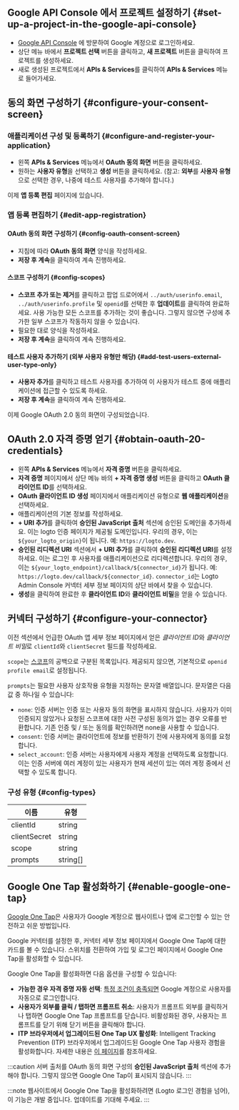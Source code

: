 ## Google API Console 에서 프로젝트 설정하기 \{#set-up-a-project-in-the-google-api-console}

- [Google API Console](https://console.developers.google.com) 에 방문하여 Google 계정으로 로그인하세요.
- 상단 메뉴 바에서 **프로젝트 선택** 버튼을 클릭하고, **새 프로젝트** 버튼을 클릭하여 프로젝트를 생성하세요.
- 새로 생성된 프로젝트에서 **APIs & Services**를 클릭하여 **APIs & Services** 메뉴로 들어가세요.

## 동의 화면 구성하기 \{#configure-your-consent-screen}

### 애플리케이션 구성 및 등록하기 \{#configure-and-register-your-application}

- 왼쪽 **APIs & Services** 메뉴에서 **OAuth 동의 화면** 버튼을 클릭하세요.
- 원하는 **사용자 유형**을 선택하고 **생성** 버튼을 클릭하세요. (참고: **외부**를 **사용자 유형**으로 선택한 경우, 나중에 테스트 사용자를 추가해야 합니다.)

이제 **앱 등록 편집** 페이지에 있습니다.

### 앱 등록 편집하기 \{#edit-app-registration}

#### OAuth 동의 화면 구성하기 \{#config-oauth-consent-screen}

- 지침에 따라 **OAuth 동의 화면** 양식을 작성하세요.
- **저장 후 계속**을 클릭하여 계속 진행하세요.

#### 스코프 구성하기 \{#config-scopes}

- **스코프 추가 또는 제거**를 클릭하고 팝업 드로어에서 `../auth/userinfo.email`, `../auth/userinfo.profile` 및 `openid`를 선택한 후 **업데이트**를 클릭하여 완료하세요. 사용 가능한 모든 스코프를 추가하는 것이 좋습니다. 그렇지 않으면 구성에 추가한 일부 스코프가 작동하지 않을 수 있습니다.
- 필요한 대로 양식을 작성하세요.
- **저장 후 계속**을 클릭하여 계속 진행하세요.

#### 테스트 사용자 추가하기 (외부 사용자 유형만 해당) \{#add-test-users-external-user-type-only}

- **사용자 추가**를 클릭하고 테스트 사용자를 추가하여 이 사용자가 테스트 중에 애플리케이션에 접근할 수 있도록 하세요.
- **저장 후 계속**을 클릭하여 계속 진행하세요.

이제 Google OAuth 2.0 동의 화면이 구성되었습니다.

## OAuth 2.0 자격 증명 얻기 \{#obtain-oauth-20-credentials}

- 왼쪽 **APIs & Services** 메뉴에서 **자격 증명** 버튼을 클릭하세요.
- **자격 증명** 페이지에서 상단 메뉴 바의 **+ 자격 증명 생성** 버튼을 클릭하고 **OAuth 클라이언트 ID**를 선택하세요.
- **OAuth 클라이언트 ID 생성** 페이지에서 애플리케이션 유형으로 **웹 애플리케이션**을 선택하세요.
- 애플리케이션의 기본 정보를 작성하세요.
- **+ URI 추가**를 클릭하여 **승인된 JavaScript 출처** 섹션에 승인된 도메인을 추가하세요. 이는 logto 인증 페이지가 제공될 도메인입니다. 우리의 경우, 이는 `${your_logto_origin}`이 됩니다. 예: `https://logto.dev`.
- **승인된 리디렉션 URI** 섹션에서 **+ URI 추가**를 클릭하여 **승인된 리디렉션 URI**를 설정하세요. 이는 로그인 후 사용자를 애플리케이션으로 리디렉션합니다. 우리의 경우, 이는 `${your_logto_endpoint}/callback/${connector_id}`가 됩니다. 예: `https://logto.dev/callback/${connector_id}`. `connector_id`는 Logto Admin Console 커넥터 세부 정보 페이지의 상단 바에서 찾을 수 있습니다.
- **생성**을 클릭하여 완료한 후 **클라이언트 ID**와 **클라이언트 비밀**을 얻을 수 있습니다.

## 커넥터 구성하기 \{#configure-your-connector}

이전 섹션에서 언급한 OAuth 앱 세부 정보 페이지에서 얻은 *클라이언트 ID*와 *클라이언트 비밀*로 `clientId`와 `clientSecret` 필드를 작성하세요.

`scope`는 [스코프](https://developers.google.com/identity/protocols/oauth2/scopes)의 공백으로 구분된 목록입니다. 제공되지 않으면, 기본적으로 `openid profile email`로 설정됩니다.

`prompts`는 필요한 사용자 상호작용 유형을 지정하는 문자열 배열입니다. 문자열은 다음 값 중 하나일 수 있습니다:

- `none`: 인증 서버는 인증 또는 사용자 동의 화면을 표시하지 않습니다. 사용자가 이미 인증되지 않았거나 요청된 스코프에 대한 사전 구성된 동의가 없는 경우 오류를 반환합니다. 기존 인증 및 / 또는 동의를 확인하려면 none을 사용할 수 있습니다.
- `consent`: 인증 서버는 클라이언트에 정보를 반환하기 전에 사용자에게 동의를 요청합니다.
- `select_account`: 인증 서버는 사용자에게 사용자 계정을 선택하도록 요청합니다. 이는 인증 서버에 여러 계정이 있는 사용자가 현재 세션이 있는 여러 계정 중에서 선택할 수 있도록 합니다.

### 구성 유형 \{#config-types}

| 이름         | 유형     |
| ------------ | -------- |
| clientId     | string   |
| clientSecret | string   |
| scope        | string   |
| prompts      | string[] |

## Google One Tap 활성화하기 \{#enable-google-one-tap}

[Google One Tap](https://developers.google.com/identity/gsi/web/guides/features)은 사용자가 Google 계정으로 웹사이트나 앱에 로그인할 수 있는 안전하고 쉬운 방법입니다.

Google 커넥터를 설정한 후, 커넥터 세부 정보 페이지에서 Google One Tap에 대한 카드를 볼 수 있습니다. 스위치를 전환하여 가입 및 로그인 페이지에서 Google One Tap을 활성화할 수 있습니다.

Google One Tap을 활성화하면 다음 옵션을 구성할 수 있습니다:

- **가능한 경우 자격 증명 자동 선택**: [특정 조건이 충족되면](https://developers.google.com/identity/gsi/web/guides/automatic-sign-in-sign-out) Google 계정으로 사용자를 자동으로 로그인합니다.
- **사용자가 외부를 클릭 / 탭하면 프롬프트 취소**: 사용자가 프롬프트 외부를 클릭하거나 탭하면 Google One Tap 프롬프트를 닫습니다. 비활성화된 경우, 사용자는 프롬프트를 닫기 위해 닫기 버튼을 클릭해야 합니다.
- **ITP 브라우저에서 업그레이드된 One Tap UX 활성화**: Intelligent Tracking Prevention (ITP) 브라우저에서 업그레이드된 Google One Tap 사용자 경험을 활성화합니다. 자세한 내용은 [이 페이지](https://developers.google.com/identity/gsi/web/guides/features#upgraded_ux_on_itp_browsers)를 참조하세요.

:::caution
서버 출처를 OAuth 동의 화면 구성의 **승인된 JavaScript 출처** 섹션에 추가해야 합니다. 그렇지 않으면 Google One Tap이 표시되지 않습니다.
:::

:::note
웹사이트에서 Google One Tap을 활성화하려면 (Logto 로그인 경험을 넘어), 이 기능은 개발 중입니다. 업데이트를 기대해 주세요.
:::
